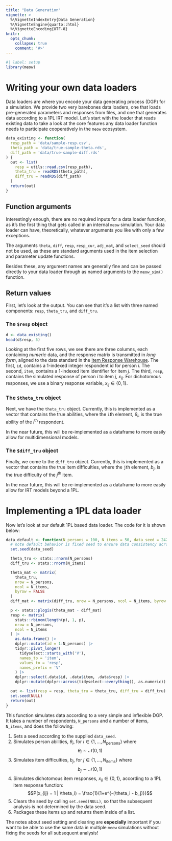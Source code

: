 ```yaml
---
title: "Data Generation"
vignette: >
  %\VignetteIndexEntry{Data Generation}
  %\VignetteEngine{quarto::html}
  %\VignetteEncoding{UTF-8}
knitr:
  opts_chunk:
    collapse: true
    comment: '#>'
---
```


```r
#| label: setup
library(meow)
```

# Writing your own data loaders

Data loaders are where you encode your data generating process (DGP) for a simulation. We provide two very barebones data loaders, one that loads pre-generated parameters and responses from files, and one that generates data according to a 1PL IRT model. Let's start with the loader that reads existing data to take a look at the core features any data loader function needs to participate cooperatively in the `meow` ecosystem.

```r
data_existing <- function(
  resp_path = 'data/sample-resp.csv',
  theta_path = 'data/true-sample-theta.rds',
  diff_path = 'data/true-sample-diff.rds'
) {
  out <- list(
    resp = utils::read.csv(resp_path),
    theta_tru = readRDS(theta_path),
    diff_tru = readRDS(diff_path)
  )
  return(out)
}
```

## Function arguments

Interestingly enough, there are no required inputs for a data loader function, as it's the first thing that gets called in an internal `meow` simulation. Your data loader can have, theoretically, whatever arguments you like with only a few exceptions.

The arguments `theta`, `diff`, `resp`, `resp_cur`, `adj_mat`, and `select_seed` should not be used, as these are standard arguments used in the item selection and parameter update functions.

Besides these, any argument names are generally fine and can be passed directly to your data loader through as named arguments to the `meow_sim()` function.


## Return values

First, let's look at the output. You can see that it's a list with three named components: `resp`, `theta_tru`, and `diff_tru`.

### The `$resp` object

```r
d <- data_existing()
head(d$resp, 5)
```

Looking at the first five rows, we see there are three columns, each containing _numeric_ data, and the response matrix is transmitted in _long form_, aligned to the data standard in the [Item Response Warehouse](https://itemresponsewarehouse.org/). The first, `id`, contains a 1-indexed integer respondent id for person $i$. The second, `item`, contains a 1-indexed item identifier for item $j$. The third, `resp`, contains the simulated response of person $i$ to item $j$, $x_{ij}$. For dichotomous responses, we use a binary response variable, $x_{ij} \in \{0,1\}$.

### The `$theta_tru` object

Next, we have the `theta_tru` object. Currently, this is implemented as a vector that contains the true abilities, where the `i`th element, $\theta_i$, is the true ability of the $i^\text{th}$ respondent. 

In the near future, this will be re-implemented as a dataframe to more easily allow for multidimensional models.

### The `$diff_tru` object

Finally, we come to the `diff_tru` object. Currently, this is implemented as a vector that contains the true item difficulties, where the `j`th element, $b_j$, is the true difficulty of the $j^\text{th}$ item. 

In the near future, this will be re-implemented as a dataframe to more easily allow for IRT models beyond a 1PL.

# Implementing a 1PL data loader

Now let's look at our default 1PL based data loader. The code for it is shown below:

```r
data_default <- function(N_persons = 100, N_items = 50, data_seed = 242424) {
  # note default behavior is fixed seed to ensure data consistency across runs
  set.seed(data_seed)

  theta_tru <- stats::rnorm(N_persons)
  diff_tru <- stats::rnorm(N_items)

  theta_mat <- matrix(
    theta_tru,
    nrow = N_persons,
    ncol = N_items,
    byrow = FALSE
  )
  diff_mat <- matrix(diff_tru, nrow = N_persons, ncol = N_items, byrow = TRUE)

  p <- stats::plogis(theta_mat - diff_mat)
  resp <- matrix(
    stats::rbinom(length(p), 1, p),
    nrow = N_persons,
    ncol = N_items
  ) |>
    as.data.frame() |>
    dplyr::mutate(id = 1:N_persons) |>
    tidyr::pivot_longer(
      tidyselect::starts_with('V'),
      names_to = 'item',
      values_to = 'resp',
      names_prefix = 'V'
    ) |>
    dplyr::select(.data$id, .data$item, .data$resp) |>
    dplyr::mutate(dplyr::across(tidyselect::everything(), as.numeric))

  out <- list(resp = resp, theta_tru = theta_tru, diff_tru = diff_tru)
  set.seed(NULL)
  return(out)
}
```

This function simulates data according to a very simple and inflexible DGP. It takes a number of respondents, `N_persons` and a number of items, `N_items`, and does the following:

1. Sets a seed according to the supplied `data_seed`.
2. Simulates person abilities, $\theta_i$, for $i \in \{1, ..., N_\text{persons}\}$ where 
$$\theta_i \sim \mathcal{N}(0,1)$$
2. Simulates item difficulties, $b_j$, for $j \in \{1, ..., N_\text{items}\}$ where 
$$b_j \sim \mathcal{N}(0,1)$$
3. Simulates dichotomous item responses, $x_{ij} \in \{0,1\}$, according to a 1PL item response function:
$$P(x_{ij} = 1 | \theta_i) = \frac{1}{1+e^{-(\theta_i - b_j)}}$$
4. Clears the seed by calling `set.seed(NULL)`, so that the subsequent analysis is not determined by the data seed. 
5. Packages these items up and returns them inside of a list.

The notes about seed setting and clearing are **especially** important if you want to be able to use the same data in multiple `meow` simulations without fixing the seeds for all subsequent analysis!